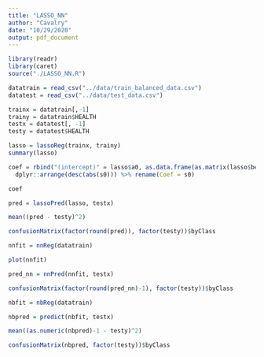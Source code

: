 ```yaml
---
title: "LASSO_NN"
author: "Cavalry"
date: "10/29/2020"
output: pdf_document
---
```


```r
library(readr)
library(caret)
source("./LASSO_NN.R")
```

```r
datatrain = read_csv("../data/train_balanced_data.csv")
datatest = read_csv("../data/test_data.csv")

trainx = datatrain[,-1]
trainy = datatrain$HEALTH
testx = datatest[, -1]
testy = datatest$HEALTH

```

```r

lasso = lassoReg(trainx, trainy)
summary(lasso)

coef = rbind("(intercept)" = lasso$a0, as.data.frame(as.matrix(lasso$beta))) %>% 
  dplyr::arrange(desc(abs(s0))) %>% rename(Coef = s0)

coef

pred = lassoPred(lasso, testx)

mean((pred - testy)^2)

confusionMatrix(factor(round(pred)), factor(testy))$byClass

```


```r

nnfit = nnReg(datatrain)

plot(nnfit)

```

```r

pred_nn = nnPred(nnfit, testx)

confusionMatrix(factor(round(pred_nn)-1), factor(testy))$byClass
```



```r

nbfit = nbReg(datatrain)

nbpred = predict(nbfit, testx)

mean((as.numeric(nbpred)-1 - testy)^2)

confusionMatrix(nbpred, factor(testy))$byClass

```







